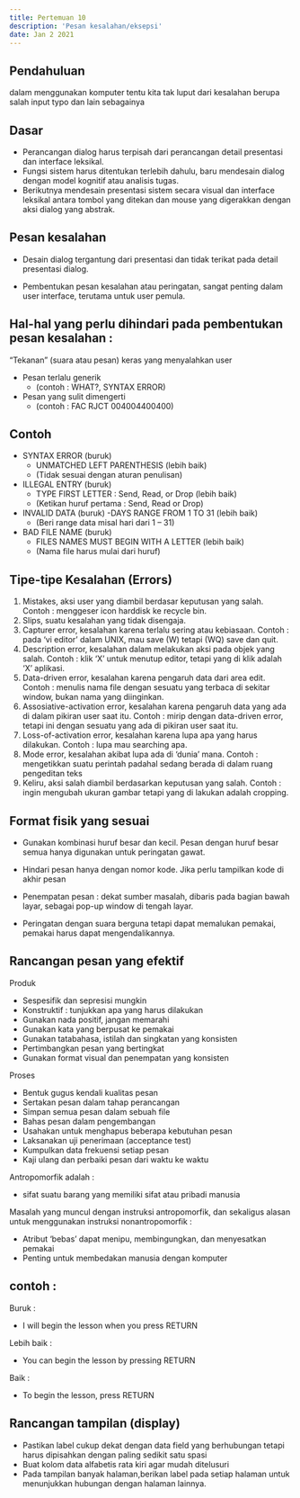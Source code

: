 ---
title: Pertemuan 10
description: 'Pesan kesalahan/eksepsi'
date: Jan 2 2021
---

## Pendahuluan

dalam menggunakan komputer tentu kita tak luput dari kesalahan berupa salah input typo dan lain sebagainya

## Dasar

- Perancangan dialog harus terpisah dari perancangan detail presentasi dan interface leksikal.
- Fungsi sistem harus ditentukan terlebih dahulu, baru mendesain dialog dengan model kognitif atau analisis tugas.
- Berikutnya mendesain presentasi sistem secara visual dan interface leksikal antara tombol yang ditekan dan mouse yang digerakkan dengan aksi dialog yang abstrak.

## Pesan kesalahan

- Desain dialog tergantung dari presentasi dan tidak terikat pada detail presentasi dialog.

- Pembentukan pesan kesalahan atau peringatan, sangat penting dalam user interface, terutama untuk user pemula.

## Hal-hal yang perlu dihindari pada pembentukan pesan kesalahan :

“Tekanan” (suara atau pesan) keras yang menyalahkan user

- Pesan terlalu generik
  - (contoh : WHAT?, SYNTAX ERROR)
- Pesan yang sulit dimengerti
  - (contoh : FAC RJCT 004004400400)

## Contoh

- SYNTAX ERROR (buruk)
  - UNMATCHED LEFT PARENTHESIS (lebih baik)
  - (Tidak sesuai dengan aturan penulisan)
- ILLEGAL ENTRY (buruk)
  - TYPE FIRST LETTER : Send, Read, or Drop (lebih baik)
  - (Ketikan huruf pertama : Send, Read or Drop)
- INVALID DATA (buruk)
  -DAYS RANGE FROM 1 TO 31 (lebih baik)
  - (Beri range data misal hari dari 1 – 31)
- BAD FILE NAME (buruk)
  - FILES NAMES MUST BEGIN WITH A LETTER (lebih baik)
  - (Nama file harus mulai dari huruf)

## Tipe-tipe Kesalahan (Errors)

1. Mistakes, aksi user yang diambil berdasar keputusan yang salah.
   Contoh : menggeser icon harddisk ke recycle bin.
2. Slips, suatu kesalahan yang tidak disengaja.
3. Capturer error, kesalahan karena terlalu sering atau kebiasaan.
   Contoh : pada ‘vi editor’ dalam UNIX, mau save (W) tetapi (WQ) save dan quit.
4. Description error, kesalahan dalam melakukan aksi pada objek yang salah.
   Contoh : klik ‘X’ untuk menutup editor, tetapi yang di klik adalah ‘X’ aplikasi.
5. Data-driven error, kesalahan karena pengaruh data dari area edit.
   Contoh : menulis nama file dengan sesuatu yang terbaca di sekitar window, bukan nama yang diinginkan.
6. Assosiative-activation error, kesalahan karena pengaruh data yang ada di dalam pikiran user saat itu.
   Contoh : mirip dengan data-driven error, tetapi ini dengan sesuatu yang ada di pikiran user saat itu.
7. Loss-of-activation error, kesalahan karena lupa apa yang harus dilakukan.
   Contoh : lupa mau searching apa.
8. Mode error, kesalahan akibat lupa ada di ‘dunia’ mana.
   Contoh : mengetikkan suatu perintah padahal sedang berada di dalam ruang pengeditan teks
9. Keliru, aksi salah diambil berdasarkan keputusan yang salah.
   Contoh : ingin mengubah ukuran gambar tetapi yang di lakukan adalah cropping.

## Format fisik yang sesuai

- Gunakan kombinasi huruf besar dan kecil. Pesan dengan huruf besar semua hanya digunakan untuk peringatan gawat.

- Hindari pesan hanya dengan nomor kode. Jika perlu tampilkan kode di akhir pesan

- Penempatan pesan : dekat sumber masalah, dibaris pada bagian bawah layar, sebagai pop-up window di tengah layar.

- Peringatan dengan suara berguna tetapi dapat memalukan pemakai, pemakai harus dapat mengendalikannya.

## Rancangan pesan yang efektif

Produk

- Sespesifik dan sepresisi mungkin
- Konstruktif : tunjukkan apa yang harus dilakukan
- Gunakan nada positif, jangan memarahi
- Gunakan kata yang berpusat ke pemakai
- Gunakan tatabahasa, istilah dan singkatan yang konsisten
- Pertimbangkan pesan yang bertingkat
- Gunakan format visual dan penempatan yang konsisten

Proses

- Bentuk gugus kendali kualitas pesan
- Sertakan pesan dalam tahap perancangan
- Simpan semua pesan dalam sebuah file
- Bahas pesan dalam pengembangan
- Usahakan untuk menghapus beberapa kebutuhan pesan
- Laksanakan uji penerimaan (acceptance test)
- Kumpulkan data frekuensi setiap pesan
- Kaji ulang dan perbaiki pesan dari waktu ke waktu

Antropomorfik adalah :

- sifat suatu barang yang memiliki sifat atau pribadi manusia

Masalah yang muncul dengan instruksi antropomorfik, dan sekaligus alasan untuk menggunakan instruksi nonantropomorfik :

- Atribut ‘bebas’ dapat menipu, membingungkan, dan menyesatkan pemakai
- Penting untuk membedakan manusia dengan komputer

## contoh :

Buruk :

- I will begin the lesson when you press RETURN

Lebih baik :

- You can begin the lesson by pressing RETURN

Baik :

- To begin the lesson, press RETURN

## Rancangan tampilan (display)

- Pastikan label cukup dekat dengan data field yang berhubungan tetapi harus dipisahkan dengan paling sedikit satu spasi
- Buat kolom data alfabetis rata kiri agar mudah ditelusuri
- Pada tampilan banyak halaman,berikan label pada setiap halaman untuk menunjukkan hubungan dengan halaman lainnya.
